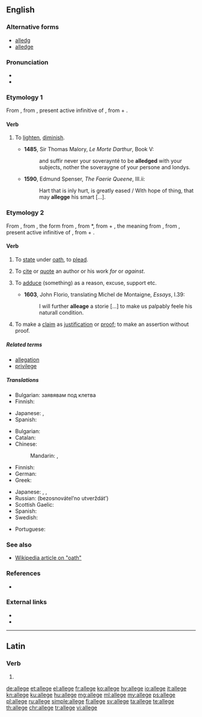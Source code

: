 {{also|allégé}}
==English==

===Alternative forms===
* [[alledg]] {{qualifier|obsolete}}
* [[alledge]] {{qualifier|obsolete}}

===Pronunciation===
* {{IPA|/əˈlɛdʒ/|lang=en}}
* {{rhymes|ɛdʒ|lang=en}}

===Etymology 1===
From {{etyl|fro|en}} {{term|alegier|lang=fro}}, from {{etyl|la|en}} {{m|la|alleviāre}}, present active infinitive of {{m|la|alleviō||lighten}}, from {{term|ad|lang=la}} + {{term|levis||light|lang=la}}.

====Verb====
{{en-verb|alleg|ing}}

# {{context|obsolete|lang=en}} To [[lighten]], [[diminish]].
#* '''1485''', Sir Thomas Malory, ''Le Morte Darthur'', Book V:
#*: and suffir never your soveraynté to be '''alledged''' with your subjects, nother the soveraygne of your persone and londys.
#* '''1590''', Edmund Spenser, ''The Faerie Queene'', III.ii:
#*: Hart that is inly hurt, is greatly eased / With hope of thing, that may '''allegge''' his smart [...].

===Etymology 2===
From {{etyl|enm|en}} {{term|aleggen|lang=enm}}, from {{etyl|xno|en}} {{term|aleger|lang=fro}}, the form from {{etyl|fro|en}} {{term|esligier|lang=fro}}, from {{etyl|ML.|en}} *{{term||exlītigāre|to clear at law|lang=enm}}, from {{etyl|la|en}} {{term|ex||out|lang=la}} + {{m|la|lītigō||sue at law}}, the meaning from {{etyl|fro|en}} {{term|alleguer|lang=fro}}, from {{etyl|la|en}} {{m|la|allēgāre}}, present active infinitive of {{m|la|allēgō||send, depute; relate, mention, adduce}}, from {{term|ad||to|lang=la}} + {{m|la|lēgō||send}}.

====Verb====
{{en-verb|alleg|ing}}

# {{context|obsolete|transitive|lang=en}} To [[state]] under [[oath]], to [[plead]].
# {{context|archaic|lang=en}} To [[cite]] or [[quote]] an author or his work ''for'' or ''against''.
# {{context|transitive|lang=en}} To [[adduce]] (something) as a reason, excuse, support etc.
#* '''1603''', John Florio, translating Michel de Montaigne, ''Essays'', I.39:
#*: I will further '''alleage''' a storie [...] to make us palpably feele his naturall condition.
# {{context|transitive|lang=en}} To make a [[claim]] as [[justification]] or [[proof]]; to make an assertion without proof.
#: {{usex|The agency '''alleged''' my credit history had problems.|lang=en}}

=====Related terms=====
* [[allegation]]
* [[privilege]] <!-- from lēgō -->

=====Translations=====
{{trans-top|to state under oath}}
* Bulgarian: заявявам под клетва
* Finnish: {{t+|fi|vannoa}}
{{trans-mid}}
* Japanese: {{t|ja|確言|alt=確言する|tr=かくげんする, kakugen suru}}, {{t|ja|言い切る|tr=iikiru}}
* Spanish: {{t+|es|afirmar}}
{{trans-bottom}}

{{trans-top|assert without proof}}
* Bulgarian: {{t+|bg|твърдя}}
* Catalan: {{t+|ca|al·legar}}
* Chinese:
*: Mandarin: {{t|cmn|宣稱|sc=Hani}}, {{t+|cmn|宣称|tr=xuānchēng|sc=Hani}}
* Finnish: {{t+|fi|väittää}}
* German: {{t+|de|behaupten}}
* Greek: {{t+|el|ισχυρίζομαι|tr=ischyrízomai}}
{{trans-mid}}
* Japanese: {{t+|ja|主張|alt=主張する|tr=しゅちょうする, shuchō suru}}, {{t|ja|喧伝|alt=喧伝する|tr=けんでんする, kenden suru}}, {{t|ja|言い張る|tr=iiharu}}
* Russian: {{l/ru|безосновательно}} {{l/ru|утверждать}} (bezosnovátelʼno utverždátʼ){{g|n}}
* Scottish Gaelic: {{t|gd|cuir às leth}}
* Spanish: {{t+|es|alegar}}
* Swedish: {{t+|sv|påstå}}
{{trans-bottom}}

{{checktrans-top}}
* Portuguese: {{t-check|pt|alegar}}
{{trans-bottom}}

===See also===
* [[:w:oath|Wikipedia article on "oath"]]

===References===
* {{R:OED2}}

===External links===
* {{R:Webster 1913}}
* {{R:Century 1911}}

----

==Latin==

===Verb===
{{la-verb-form|allege}}

# {{conjugation of|allegō||2|s|pres|act|imp|lang=la}}

[[de:allege]]
[[et:allege]]
[[el:allege]]
[[fr:allege]]
[[ko:allege]]
[[hy:allege]]
[[io:allege]]
[[it:allege]]
[[kn:allege]]
[[ku:allege]]
[[hu:allege]]
[[mg:allege]]
[[ml:allege]]
[[my:allege]]
[[ps:allege]]
[[pl:allege]]
[[ru:allege]]
[[simple:allege]]
[[fi:allege]]
[[sv:allege]]
[[ta:allege]]
[[te:allege]]
[[th:allege]]
[[chr:allege]]
[[tr:allege]]
[[vi:allege]]